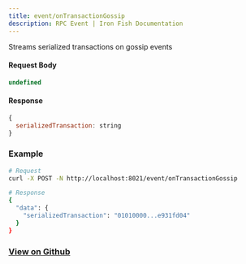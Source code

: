 ```yaml
---
title: event/onTransactionGossip
description: RPC Event | Iron Fish Documentation
---
```


Streams serialized transactions on gossip events

#### Request Body

```js
undefined
```

#### Response

```js
{
  serializedTransaction: string
}
```

### Example
```bash
# Request
curl -X POST -N http://localhost:8021/event/onTransactionGossip

# Response
{
  "data": {
    "serializedTransaction": "01010000...e931fd04"
  }
}
```

### [View on Github](https://github.com/iron-fish/ironfish/blob/master/ironfish/src/rpc/routes/event/onTransactionGossip.ts)
